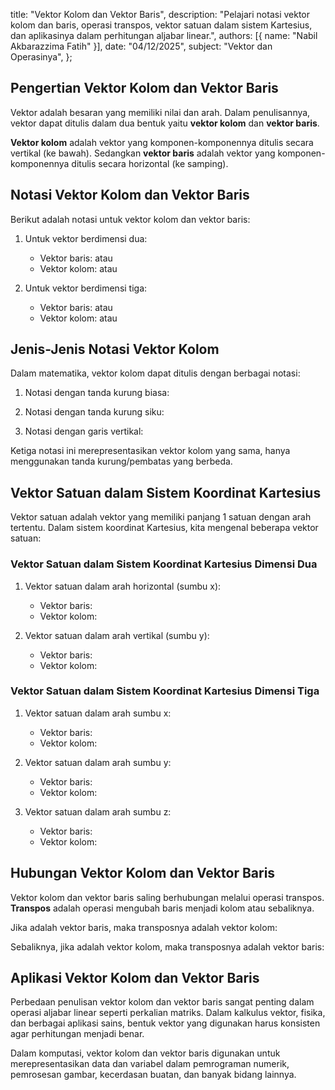    title: "Vektor Kolom dan Vektor Baris",
   description: "Pelajari notasi vektor kolom dan baris, operasi transpos, vektor satuan dalam sistem Kartesius, dan aplikasinya dalam perhitungan aljabar linear.",
   authors: [{ name: "Nabil Akbarazzima Fatih" }],
   date: "04/12/2025",
   subject: "Vektor dan Operasinya",
};

## Pengertian Vektor Kolom dan Vektor Baris

Vektor adalah besaran yang memiliki nilai dan arah. Dalam penulisannya, vektor dapat ditulis dalam dua bentuk yaitu **vektor kolom** dan **vektor baris**.

**Vektor kolom** adalah vektor yang komponen-komponennya ditulis secara vertikal (ke bawah). Sedangkan **vektor baris** adalah vektor yang komponen-komponennya ditulis secara horizontal (ke samping).

## Notasi Vektor Kolom dan Vektor Baris

Berikut adalah notasi untuk vektor kolom dan vektor baris:

1. Untuk vektor berdimensi dua:

   - Vektor baris: <InlineMath math="(3 \; 4)" /> atau <InlineMath math="[3 \; 4]" />
   - Vektor kolom: <InlineMath math="\begin{pmatrix} 3 \\ 4 \end{pmatrix}" /> atau <InlineMath math="\begin{bmatrix} 3 \\ 4 \end{bmatrix}" />

2. Untuk vektor berdimensi tiga:
   - Vektor baris: <InlineMath math="(2 \; 1 \; 3)" /> atau <InlineMath math="[2 \; 1 \; 3]" />
   - Vektor kolom: <InlineMath math="\begin{pmatrix} 2 \\ 1 \\ 3 \end{pmatrix}" /> atau <InlineMath math="\begin{bmatrix} 2 \\ 1 \\ 3 \end{bmatrix}" />

## Jenis-Jenis Notasi Vektor Kolom

Dalam matematika, vektor kolom dapat ditulis dengan berbagai notasi:

1. Notasi dengan tanda kurung biasa:

   <BlockMath math="\begin{pmatrix} 2 \\ 1 \\ 3 \end{pmatrix}" />

2. Notasi dengan tanda kurung siku:

   <BlockMath math="\begin{bmatrix} 2 \\ 1 \\ 3 \end{bmatrix}" />

3. Notasi dengan garis vertikal:

   <BlockMath math="\begin{vmatrix} 2 \\ 1 \\ 3 \end{vmatrix}" />

Ketiga notasi ini merepresentasikan vektor kolom yang sama, hanya menggunakan tanda kurung/pembatas yang berbeda.

## Vektor Satuan dalam Sistem Koordinat Kartesius

Vektor satuan adalah vektor yang memiliki panjang 1 satuan dengan arah tertentu. Dalam sistem koordinat Kartesius, kita mengenal beberapa vektor satuan:

### Vektor Satuan dalam Sistem Koordinat Kartesius Dimensi Dua

1. Vektor satuan dalam arah horizontal (sumbu x):

   - Vektor baris: <InlineMath math="(1 \; 0)" />
   - Vektor kolom: <InlineMath math="\begin{pmatrix} 1 \\ 0 \end{pmatrix}" />

2. Vektor satuan dalam arah vertikal (sumbu y):
   - Vektor baris: <InlineMath math="(0 \; 1)" />
   - Vektor kolom: <InlineMath math="\begin{pmatrix} 0 \\ 1 \end{pmatrix}" />

### Vektor Satuan dalam Sistem Koordinat Kartesius Dimensi Tiga

1. Vektor satuan dalam arah sumbu x:

   - Vektor baris: <InlineMath math="(1 \; 0 \; 0)" />
   - Vektor kolom: <InlineMath math="\begin{pmatrix} 1 \\ 0 \\ 0 \end{pmatrix}" />

2. Vektor satuan dalam arah sumbu y:

   - Vektor baris: <InlineMath math="(0 \; 1 \; 0)" />
   - Vektor kolom: <InlineMath math="\begin{pmatrix} 0 \\ 1 \\ 0 \end{pmatrix}" />

3. Vektor satuan dalam arah sumbu z:
   - Vektor baris: <InlineMath math="(0 \; 0 \; 1)" />
   - Vektor kolom: <InlineMath math="\begin{pmatrix} 0 \\ 0 \\ 1 \end{pmatrix}" />

## Hubungan Vektor Kolom dan Vektor Baris

Vektor kolom dan vektor baris saling berhubungan melalui operasi transpos. **Transpos** adalah operasi mengubah baris menjadi kolom atau sebaliknya.

Jika <InlineMath math="\vec{a} = (a_1 \; a_2 \; \ldots \; a_n)" /> adalah vektor baris, maka transposnya adalah vektor kolom:

<BlockMath math="\vec{a}^T = \begin{pmatrix} a_1 \\ a_2 \\ \vdots \\ a_n \end{pmatrix}" />

Sebaliknya, jika <InlineMath math="\vec{b} = \begin{pmatrix} b_1 \\ b_2 \\ \vdots \\ b_m \end{pmatrix}" /> adalah vektor kolom, maka transposnya adalah vektor baris:

<BlockMath math="\vec{b}^T = (b_1 \; b_2 \; \ldots \; b_m)" />

## Aplikasi Vektor Kolom dan Vektor Baris

Perbedaan penulisan vektor kolom dan vektor baris sangat penting dalam operasi aljabar linear seperti perkalian matriks. Dalam kalkulus vektor, fisika, dan berbagai aplikasi sains, bentuk vektor yang digunakan harus konsisten agar perhitungan menjadi benar.

Dalam komputasi, vektor kolom dan vektor baris digunakan untuk merepresentasikan data dan variabel dalam pemrograman numerik, pemrosesan gambar, kecerdasan buatan, dan banyak bidang lainnya.
